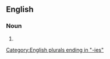 ==English==

===Noun===
{{head|en|noun form}}
# {{plural of|en|block party}}

[[Category:English plurals ending in "-ies"]]